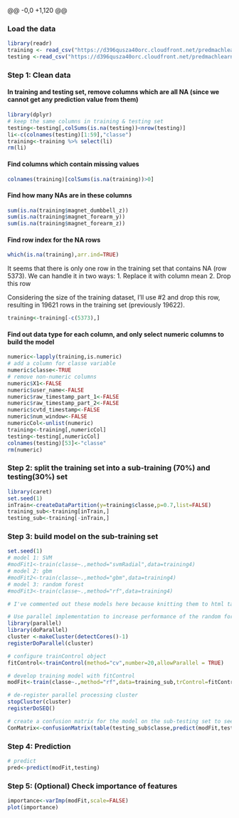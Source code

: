 @@ -0,0 +1,120 @@


### Load the data

```r
library(readr)
training <- read_csv("https://d396qusza40orc.cloudfront.net/predmachlearn/pml-training.csv")
testing <-read_csv("https://d396qusza40orc.cloudfront.net/predmachlearn/pml-testing.csv")
```

### Step 1: Clean data

#### In training and testing set, remove columns which are all NA (since we cannot get any prediction value from them)
```r
library(dplyr)
# keep the same columns in training & testing set
testing<-testing[,colSums(is.na(testing))<nrow(testing)]
li<-c(colnames(testing)[1:59],"classe")
training<-training %>% select(li)
rm(li)
```

#### Find columns which contain missing values
```r
colnames(training)[colSums(is.na(training))>0]
```

#### Find how many NAs are in these columns
```r
sum(is.na(training$magnet_dumbbell_z))
sum(is.na(training$magnet_forearm_y))
sum(is.na(training$magnet_forearm_z))
```

#### Find row index for the NA rows
```r
which(is.na(training),arr.ind=TRUE)
```
It seems that there is only one row in the training set that contains NA (row 5373). We can handle it in two ways:
1. Replace it with column mean
2. Drop this row

Considering the size of the training dataset, I'll use #2 and drop this row, resulting in 19621 rows in the training set (previously 19622).
```r
training<-training[-c(5373),]
```

#### Find out data type for each column, and only select numeric columns to build the model
```r
numeric<-lapply(training,is.numeric)
# add a column for classe variable
numeric$classe<-TRUE
# remove non-numeric columns
numeric$X1<-FALSE
numeric$user_name<-FALSE
numeric$raw_timestamp_part_1<-FALSE
numeric$raw_timestamp_part_2<-FALSE
numeric$cvtd_timestamp<-FALSE
numeric$num_window<-FALSE
numericCol<-unlist(numeric)
training<-training[,numericCol]
testing<-testing[,numericCol]
colnames(testing)[53]<-"classe"
rm(numeric)
```

### Step 2: split the training set into a sub-training (70%) and testing(30%) set
```r
library(caret)
set.seed(1)
inTrain<-createDataPartition(y=training$classe,p=0.7,list=FALSE)
training_sub<-training[inTrain,]
testing_sub<-training[-inTrain,]
```


### Step 3: build model on the sub-training set
```r
set.seed(1)
# model 1: SVM
#modFit1<-train(classe~.,method="svmRadial",data=training4)
# model 2: gbm
#modFit2<-train(classe~.,method="gbm",data=training4)
# model 3: random forest
#modFit3<-train(classe~.,method="rf",data=training4)

# I've commented out these models here because knitting them to html takes too much time (> 5 hours). Conslusion is that among the three models, random forest has the best performance, so we're using random forest to continue with the prediction. 

# Use parallel implementation to increase performance of the random forest model (it was taking too much time before)
library(parallel)
library(doParallel)
cluster <-makeCluster(detectCores()-1)
registerDoParallel(cluster)

# configure trainControl object
fitControl<-trainControl(method="cv",number=20,allowParallel = TRUE)

# develop training model with fitControl
modFit<-train(classe~.,method="rf",data=training_sub,trControl=fitControl)

# de-register parallel processing cluster
stopCluster(cluster)
registerDoSEQ()

# create a confusion matrix for the model on the sub-testing set to see how accurate the prediction is
ConMatrix<-confusionMatrix(table(testing_sub$classe,predict(modFit,testing_sub)))
```


### Step 4: Prediction
```r
# predict
pred<-predict(modFit,testing)
```

### Step 5: (Optional) Check importance of features
```r
importance<-varImp(modFit,scale=FALSE)
plot(importance)
```
